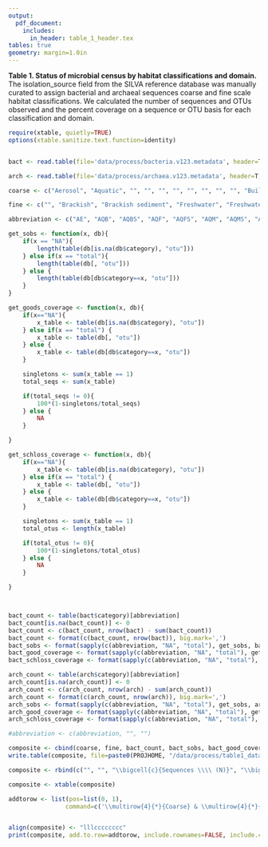 ```yaml
---
output:
  pdf_document:
    includes:
      in_header: table_1_header.tex
tables: true
geometry: margin=1.0in
---
```


**Table 1. Status of microbial census by habitat classifications and domain.** The isolation_source field from the SILVA reference database was manually curated to assign bacterial and archaeal sequences coarse and fine scale habitat classifications. We calculated the number of sequences and OTUs observed and the percent coverage on a sequence or OTU basis for each classification and domain.

```r
require(xtable, quietly=TRUE)
options(xtable.sanitize.text.function=identity)


bact <- read.table(file='data/process/bacteria.v123.metadata', header=T, row.names=1, stringsAsFactors=FALSE)

arch <- read.table(file='data/process/archaea.v123.metadata', header=T, row.names=1, stringsAsFactors=FALSE)

coarse <- c("Aerosol", "Aquatic", "", "", "", "", "", "", "", "", "Built", "", "", "", "", "Plant associated", "", "", "Soil", "", "", "", "Zoological", "", "", "", "Other", "No source data", "Total")

fine <- c("", "Brackish", "Brackish sediment", "Freshwater", "Freshwater sediment", "Marine", "Marine sediment", "Hydrothermal vent", "Ice", "Other", "Digesters", "Food-associated", "Industrial/mining", "Pollution associated", "Other", "Root", "Surface", "Other", "Agriculture", "Desert", "Permafrost", "Other", "Vertebrate", "Arthropod", "Other invertebrate", "Other", "", "", "")

abbreviation <- c("AE", "AQB", "AQBS", "AQF", "AQFS", "AQM", "AQMS", "AQH", "AQI", "AQO", "BD", "BF", "BI", "BP", "BO", "PR", "PS", "PO", "SA", "SD", "SP", "SO", "ZV", "ZA", "ZN",  "ZO", "OT")

get_sobs <- function(x, db){
	if(x == "NA"){
		length(table(db[is.na(db$category), "otu"]))
	} else if(x == "total"){
		length(table(db[, "otu"]))
	} else {
		length(table(db[db$category==x, "otu"]))
	}
}

get_goods_coverage <- function(x, db){
	if(x=="NA"){
		x_table <- table(db[is.na(db$category), "otu"])
	} else if(x == "total") {
		x_table <- table(db[, "otu"])
	} else {
		x_table <- table(db[db$category==x, "otu"])
	}

	singletons <- sum(x_table == 1)
	total_seqs <- sum(x_table)

	if(total_seqs != 0){
		100*(1-singletons/total_seqs)
	} else {
		NA
	}

}

get_schloss_coverage <- function(x, db){
	if(x=="NA"){
		x_table <- table(db[is.na(db$category), "otu"])
	} else if(x == "total") {
		x_table <- table(db[, "otu"])
	} else {
		x_table <- table(db[db$category==x, "otu"])
	}

	singletons <- sum(x_table == 1)
	total_otus <- length(x_table)

	if(total_otus != 0){
		100*(1-singletons/total_otus)
	} else {
		NA
	}

}



bact_count <- table(bact$category)[abbreviation]
bact_count[is.na(bact_count)] <- 0
bact_count <- c(bact_count, nrow(bact) - sum(bact_count))
bact_count <- format(c(bact_count, nrow(bact)), big.mark=',')
bact_sobs <- format(sapply(c(abbreviation, "NA", "total"), get_sobs, bact), big.mark=',')
bact_good_coverage <- format(sapply(c(abbreviation, "NA", "total"), get_goods_coverage, bact), nsmall=1, digits=3)
bact_schloss_coverage <- format(sapply(c(abbreviation, "NA", "total"), get_schloss_coverage, bact), nsmall=1, digits=3)

arch_count <- table(arch$category)[abbreviation]
arch_count[is.na(arch_count)] <- 0
arch_count <- c(arch_count, nrow(arch) - sum(arch_count))
arch_count <- format(c(arch_count, nrow(arch)), big.mark=',')
arch_sobs <- format(sapply(c(abbreviation, "NA", "total"), get_sobs, arch), big.mark=',')
arch_good_coverage <- format(sapply(c(abbreviation, "NA", "total"), get_goods_coverage, arch), nsmall=1, digits=3)
arch_schloss_coverage <- format(sapply(c(abbreviation, "NA", "total"), get_schloss_coverage, arch), nsmall=1, digits=3)

#abbreviation <- c(abbreviation, "", "")

composite <- cbind(coarse, fine, bact_count, bact_sobs, bact_good_coverage, bact_schloss_coverage, arch_count, arch_sobs, arch_good_coverage, arch_schloss_coverage)
write.table(composite, file=paste0(PROJHOME, "/data/process/table1_data.tsv"))

composite <- rbind(c("", "", "\\bigcell{c}{Sequences \\\\ (N)}", "\\bigcell{c}{OTUs \\\\ (N)}", "\\bigcell{c}{\\% Seq. \\\\ Coverage}", "\\bigcell{c}{\\% OTU \\\\ Coverage}", "\\bigcell{c}{Sequences \\\\ (N)}", "\\bigcell{c}{OTUs \\\\ (N)}", "\\bigcell{c}{\\% Seq. \\\\ Coverage}", "\\bigcell{c}{\\% OTU \\\\ Coverage}"), composite)

composite <- xtable(composite)

addtorow <- list(pos=list(0, 1),
				command=c('\\multirow{4}{*}{Coarse} & \\multirow{4}{*}{Fine} & \\multicolumn{4}{c}{Bacteria} & \\multicolumn{4}{c}{Archaea} \\\\ \\cmidrule(r){3-6}	\\cmidrule(r){7-10}', '\\hline '))


align(composite) <- "lllcccccccc"
print(composite, add.to.row=addtorow, include.rownames=FALSE, include.colnames=FALSE, hline.after = c(-1,nrow(composite)-1, nrow(composite)), comment=FALSE, size="scriptsize")
```
